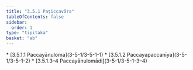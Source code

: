 ```yaml
---
title: "3.5.1 Paṭiccavāra"
tableOfContents: false
sidebar:
  order: 1
type: "tipitaka"
basket: "ab"
---
```



<DynamicBreadcrumb />



<TableOfContents>
* [3.5.1.1 Paccayānuloma](3-5-1/3-5-1-1)
* [3.5.1.2 Paccayapaccanīya](3-5-1/3-5-1-2)
* [3.5.1.3–4 Paccayānulomādi](3-5-1/3-5-1-3–4)
</TableOfContents>